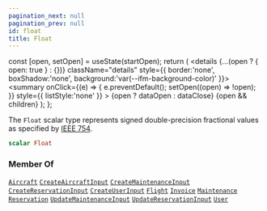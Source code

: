```yaml
---
pagination_next: null
pagination_prev: null
id: float
title: Float
---
```









  const [open, setOpen] = useState(startOpen);
  return (
    <details {...(open ? { open: true } : {})} className="details" style={{ border:'none', boxShadow:'none', background:'var(--ifm-background-color)' }}>
      <summary
        onClick={(e) => {
          e.preventDefault();
          setOpen((open) => !open);
        }}
        style={{ listStyle:'none' }}
      >
      {open ? dataOpen : dataClose}
      </summary>
      {open && children}
    </details>
  );
};








The `Float` scalar type represents signed double-precision fractional values as specified by [IEEE 754](https://en.wikipedia.org/wiki/IEEE_floating_point).


```graphql
scalar Float
```








### Member Of

[`Aircraft`](/types/objects/aircraft.mdx)  <Badge class="badge badge--secondary" text="object"/><Bullet />[`CreateAircraftInput`](/types/inputs/create-aircraft-input.mdx)  <Badge class="badge badge--secondary" text="input"/><Bullet />[`CreateMaintenanceInput`](/types/inputs/create-maintenance-input.mdx)  <Badge class="badge badge--secondary" text="input"/><Bullet />[`CreateReservationInput`](/types/inputs/create-reservation-input.mdx)  <Badge class="badge badge--secondary" text="input"/><Bullet />[`CreateUserInput`](/types/inputs/create-user-input.mdx)  <Badge class="badge badge--secondary" text="input"/><Bullet />[`Flight`](/types/objects/flight.mdx)  <Badge class="badge badge--secondary" text="object"/><Bullet />[`Invoice`](/types/objects/invoice.mdx)  <Badge class="badge badge--secondary" text="object"/><Bullet />[`Maintenance`](/types/objects/maintenance.mdx)  <Badge class="badge badge--secondary" text="object"/><Bullet />[`Reservation`](/types/objects/reservation.mdx)  <Badge class="badge badge--secondary" text="object"/><Bullet />[`UpdateMaintenanceInput`](/types/inputs/update-maintenance-input.mdx)  <Badge class="badge badge--secondary" text="input"/><Bullet />[`UpdateReservationInput`](/types/inputs/update-reservation-input.mdx)  <Badge class="badge badge--secondary" text="input"/><Bullet />[`User`](/types/objects/user.mdx)  <Badge class="badge badge--secondary" text="object"/>

